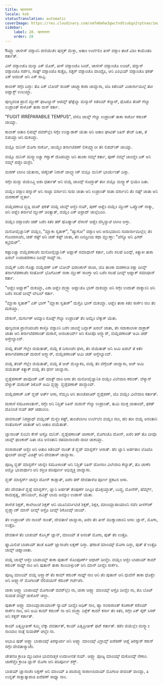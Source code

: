 ```yaml
---
title: म्हातारपण
locale: kok
statusTranslation: automatic
coverImage: https://res.cloudinary.com/xmfm6mhw3gwctndtcubgx2rptnae/image/upload/v1740337243/small_cover_educacion_fundamental_a051170f1c.webp
sidebar:
    label: 28. म्हातारपण
    order: 28
---
```

पಯ್ಲ್ಯಾ ಚಾಳೀಸ್ ವರ‍್ಸಾಂನಿ ಜಿಣಿಯೆಚೆಂ ಪುಸ್ತಕ್ ಮೆಳ್ತಾ, ಆತಾಂ ಉರ್ಲೆಲಿಂ ತೀಸ್ ವರ‍್ಸಾಂ ತಾಚೆ ವಿಶಿಂ ಕಾಮೆಂತರಿ ಕರ್ತಾತ್.

ವಿಸ್ ವರ‍್ಸಾಂಚೊ ಮನ್ಶಾ ಎಕ್ ಮೊರ್, ತೀಸ್ ವರ‍್ಸಾಂಚೊ ಸಿಂವ್, ಚಾಳೀಸ್ ವರ‍್ಸಾಂಚೊ ಉಂಟ್, ಪನ್ನಾಸ್ ವರ‍್ಸಾಂಚೊ ಸರ್ಪೆಂ, ಸಾಷ್ಟ್ ವರ‍್ಸಾಂಚೊ ಕುತ್ರೊ, ಸತ್ತರ್ ವರ‍್ಸಾಂಚೊ ವಾಂದ್ರೊ, ಆನಿ ಎಂಭಯ್ ವರ‍್ಸಾಂಚೊ ಫಕತ್ ಎಕ್ ಆವಾಜ್ ಆನಿ ಎಕ್ ಸಾವ್ಳಿ.

ಕಾಲಾಕ್ ಸಗ್ಳೆಂ ದಿಸ್ತಾ: ತೊ ಎಕ್ ಬೋವ್ ರುಚಿಕ್ ಚಾಟ್ಲ್ಯಾಕಾರಾ ಜಾವ್ನಾಸಾ, ಜೊ ಕಿತೆಂಯ್ ವಿಚಾರ್ನಾಯಿಲ್ಲೆ ತರೀ ಆಪ್ಣಾಕ್ಚ್ ಉಲಯ್ತಾ.

ಪುಣ್ಯವಂತ ಪ್ರಾಣಿ ಮ್ಹುಣ್ ಫಾಟಲ್ಯಾನ್ ಆಪವ್ನ್ ಘೆತ್ಲೆಲ್ಯಾ ಮನ್ಶಾನ್ ಕಿತೆಂಯ್ ಕೆಲ್ಯಾರ್, ಥೊಡೊ ತೆಂಪ್ ಗೆಲ್ಯಾ ಉಪ್ರಾಂತ್ ಕಾಳೊಕ್ ತಾಕಾ ನಾಸ್ ಕರ್ತಾ.

"FUGIT IRRÉPARABILE TEMPUS", ವೆಳೊ ಜಾವ್ನ್ ಗೆಲ್ಯಾ ಉಪ್ರಾಂತ್ ತಾಕಾ ಸಾರ್ಕೊ ಕರುಂಕ್ ಜಾಯ್ನಾ.

ಕಾಲಾಕ್ ಆತಾಂ ಲಿಪವ್ನ್ ದವರ್‌ಲ್ಲೆಂ ಸಗ್ಳೆಂ ಉಜ್ವಾಡಾಕ್ ಯೆತಾ ಆನಿ ಆತಾಂ ಘಾಟಿತ್ ರಿತಿನ್ ತೇಜ್ ದಿತಾ, ತೆ ಲಿಪಯ್ತಾ ಆನಿ ದುಕಯ್ತಾ.

ವಯ್ಲೊ ಮನಿಸ್ ಮೊಗಾ ಸಾರ್ಕೊ, ಜಾಯ್ತೆಂ ತರ್ನಾಟೆಪಣ್ ಲಿಕಯ್ಲ್ಯಾರೀ ತೆಂ ಲಿಪವ್ಂಕ್ ಜಾಯ್ನಾ.

ವಯ್ಲೊ ಮನಿಸ್ ಮನ್ಶ್ಯಾಂಚ್ಯಾ ಗರ‍್ವಾಕ್ ದೊಡಯ್ತಾ ಆನಿ ತಾಂಕಾ ನಮ್ನ್ ಕರ್ತಾ, ಪುಣ್ ನಮ್ನ್ ಜಾಂವ್ಚೆಂ ಎಕ್ ಆನಿ ನಮ್ನ್ ಪಡ್ಚೆಂ ದುಸ್ರೆಂ.

ಮರಣ್ ಲಾಗಿಂ ಯೆತಾನಾ, ಜಿಣ್ಯೆಂತ್ ನಿರಾಸ್ ಜಾಲ್ಲ್ಯಾಂಕ್ ವಯ್ಲೊ ಮನಿಸ್ ಭಾರ್ಯೆಂತ್ ದಿಸ್ನಾ.

ಸಗ್ಳೆಂ ಮನ್ಶಾ ಜಿಯೆಂವ್ಚಿ ಆಶಾ ಧರ್ತಾತ್ ಆನಿ ವಯ್ಲೆ ಜಾಂವ್ಕ್ ಸೊದ್ತಾತ್ ತರೀ ವಯ್ಲೊ ಮನ್ಶ್ಯಾಕ್ ಭಿಯೆಂ ದಿತಾ.

ವಯ್ಲೆಂ ವರ‍್ಸಾಂ ಪನ್ನಾಸ್ ಆನಿ ಸಾಟ್ಟಾ ವರ್ಸಾಂನಿ ಸುರು ಜಾತಾ ಆನಿ ಉಪ್ರಾಂತ್ ಸಾತಾ ವರ್ಸಾಂನಿ ತೆಂ ನಷ್ಟ್ ಜಾತಾ ಆನಿ ಮರಣಾಕ್ ವ್ಹರ್ತಾ.

ವಯ್ಲೆಪಣಾಚಿ ವ್ಹಡ್ಲಿ ದುಖ್ ಫಕತ್ ವಯ್ಲೆ ಜಾವ್ನ್ ಆಸ್ಚೆಂ ನಯ್, ಪುಣ್ ಆಪ್ಣೆಂ ವಯ್ಲೆಂ ಮ್ಹುಣ್ ಒಪ್ವೊಂಕ್ ನಾಕ್ಯಾ, ಆನಿ ಆಪ್ಣೆಂ ತರ್ನಾಟೆ ಮ್ಹುಣ್ ಚಿಂತ್ಯಾತ್, ವಯ್ಲೆಂ ಎಕ್ ಅಪ್ರಾದ್ ಜಾಲ್ಲೆಬರಿಂ.

ವಯ್ಲೆಂ ವರ‍್ಸಾಂಚೆಂ ಚಡ್ ಬರೆಂ ಕಿತೆಂ ತರ್ ಥೊಡ್ಯಾಚ್ ವೆಳಾನ್ ಆಪ್ಣೆಂ ದೆಸ್ತಿನ್ಯಾಚೆ ಲಾಗಿಂ ಆಸ್ತಾ.

ಮನೋವೈಜ್ಞಾನಿಕ್ ವಯ್ಲೆಂ, "ಮ್ಹಾಕಾ ಸ್ವತಾಕ್", "ಹ್ಯುಗೋ" ವರ‍್ಸಾಂ ಆನಿ ಅನುಭವಾಂನಿ ಸುದಾರ್ನಾಯಿಲ್ಲೆಂ; ತೆಂ ಗೊಂದಳಾಚೆಂ, ಚಡ್ ಕಷ್ಟ್ ಆನಿ ಚಡ್ ಕಷ್ಟ್ ಜಾತಾ, ತೆಂ ಜನಪ್ರೀಯ ಕಥಾ ಮ್ಹುಣ್ತಾ: "ಜೆನ್ಯೊ ಆನಿ ಫಿಗರ್ ಕಬ್ರೆಮೆರ್".

ಕಷ್ಟಾಂಚ್ಯಾ ವಯ್ಲೆಪಣಾಚೆಂ ಮನೋವೈಜ್ಞಾನಿಕ್ ಆಪ್ಣಾಕ್ ಸಮಾಧಾನ್ ಕರ್ತಾ, ಬರೆಂ ಸಲಹೆ ದಿಂವ್ಕ್, ಕಿತ್ಯಾಕೀ ತಾಕಾ ಖರಬ್ ಉದಾಹರಣಾಂ ದಿಂವ್ಕ್ ಸಾಧ್ಯ್ ನಾ.

ವಯ್ಲೆಕ್ ಬರೆಂ ಗೊತ್ತು ವಯ್ಲೆಪಣ್ ಎಕ್ ಬೋವ್ ಭಿರಾಂಕುಳ್ ರಾಜಾ, ಜೊ ತಾಂಕಾ ಮರಣಾಚಿ ಶಿಕ್ಷಾ ದೀವ್ನ್ ತರ್ನಾಟೆಪಣಾಚೆಂ ಸಂತೋಸ್ ಭೊಗೊಂಕ್ ನಾಕಾ ಮ್ಹುಣ್ ಸಾಂಗ್ತಾ ಆನಿ ಬರೆಂ ಸಲಹೆ ದೀವ್ನ್ ಆಪ್ಣಾಕ್ ಸಮಾಧಾನ್ ಕರ್ತಾ.

"ಆಪ್ಣೆಂ ಆಪ್ಣಾಕ್" ದುಕಯ್ತಾ, ಎಕಾ ಆಪ್ಣೆಂ ದುಸ್ರ್ಯಾ ಆಪ್ಣಾಚೊ ಭಾಗ್ ದುಕಯ್ತಾ ಆನಿ ಸಗ್ಳೆಂ ಉದಾತ್ ವಾಕ್ಯಾಂನಿ ಆನಿ ಬರೆಂ ಸಲಹೆ ದೀವ್ನ್ ಲೇಬಲ್ ಕರ್ತಾ.

"ಮ್ಹಾಕಾ ಸ್ವತಾಕ್" ಎಕ್ ಭಾಗ್ "ಮ್ಹಾಕಾ ಸ್ವತಾಕ್" ದುಸ್ರೊ ಭಾಗ್ ದುಕಯ್ತಾ. ಆಪ್ಣೆಂ ತಾಕಾ ಕಿತೆಂ ಸಾರ್ಕೆಂ ನಾಂ ತೆಂ ದುಕಯ್ತಾ.

ದೇಕುನ್, ದುರ್ಗುಣ್ ಆಮ್ಕಾಂ ಸೊಡ್ನ್ ಗೆಲ್ಯಾ ಉಪ್ರಾಂತ್ ತೆಂ ಆಮ್ಚೆಂ ಲೆಕ್ಕಾಕ್ ಯೆತಾ.

ಪುಣ್ಯವಂತ ಪ್ರಾಣಿಯಾಚೆಂ ಕಾಳ್ಜೊ ವರ‍್ಸಾಂನಿ ಬರೆಂ ಜಾಂವ್ಚೆ ಬದ್ಲಾಕ್ ಖರಬ್ ಜಾತಾ, ತೆಂ ಸದಾಕಾಲಾಕೀ ದಾಕ್ರಾಕ್ ಜಾತಾ ಆನಿ ತರ್ನಾಟೆಪಣಾಂತ್ ದುರಾಸೆ, ಅನಾಚಾರ್ಯ್ ಆನಿ ಕೋಪೊ ಆಸ್ಲ್ಯಾರ್, ವಯ್ಲೆಪಣಾಂತ್ ಆಮಿ ಚಡ್ ಆಸ್ತೇಲ್ಯಾಂವ್.

ವಯ್ಲೆ ತೆಂಪ್ ಗೆಲ್ಲೆಂ ಜಿಯೆತಾತ್, ವಯ್ಲೆ ತೆ ದಿಸಾಂಚೆಂ ಫಳಾ, ತೆಂ ಜಿಯೆತಾತ್ ಆನಿ ಆಮಿ ಖರಬ್ ತೆ ಕಿತೆಂ ತರ್ನಾಟೆಪಣಾಂತ್ ದುರಾಸೆ ಆಸ್ಲ್ಯಾರ್, ವಯ್ಲೆಪಣಾಂತ್ ಆಮಿ ಚಡ್ ಆಸ್ತೇಲ್ಯಾಂವ್.

ವಯ್ಲೆ ತೆಂಪ್ ಗೆಲ್ಲೆಂ ಜಿಯೆತಾತ್, ವಯ್ಲೆ ತೆ ಆಜ್ ಮೆಲ್ಯಾಕರಿ, ವಯ್ಲೆ ತೆಂ ವೆಗ್ಳೆಂಚ್ ಜಾವ್ನಾಸಾ, ಆಜ್ ಆಮಿ ಜಿಯೆತಾತ್ ಕಿತ್ಯಾಕ್ ವಯ್ಲೆ ತೆಂ ಧರ್ನ ಜಾವ್ನಾಸಾ.

ವ್ಹಡ್ಲೆಪಣಾಕ್ ಪಾವೊಂಕ್ ಎಕ್ ಮಾತ್ರ್ ದಾರಿ ಆಸಾ ತೆಂ ಮನೋವೈಜ್ಞಾನಿಕಿ ವಯ್ಲೆಂ ವಿಲೇವಾರಿ ಕರುಂಕ್. ವೆಳ್ಯಾನ್ ವೆಳ್ಯಾಕ್ ಮರುಂಕ್ ಶಿಕೊನ್ ಆಮಿ ವ್ಹಡ್ಲ್ಯಾ ವ್ಹಡ್ಲೆಪಣಾಕ್ ಪಾವ್ತಾಂವ್.

ವಯ್ಲೆಪಣಾಕ್ ಎಕ್ ವ್ಹಡ್ ಅರ್ತ್ ಆಸಾ, ನೆಮ್ಮದಿ ಆನಿ ತಾಂಚೆಖಾತಿರ್ ವ್ಹಡ್ಲೆಪಣ್, ಜೊ ವಯ್ಲೆಂ ವಿಲೇವಾರಿ ಕರ್ತಾತ್.

ದುರಾಸೆ ಸಮೂಳಾಂತುನ್, ಸಗ್ಳೆಂ ಆನಿ ನಿಶ್ಚಿತ್ ರಿತಿನ್ ಮರುನ್ ಗೆಲ್ಯಾ ಉಪ್ರಾಂತ್, ತುಮಿ ಮುಕ್ತ ಜಾತಾಂವ್, ಫಕತ್ ದೊನೀಚೆ ನಯ್ ತರ್ ಚಡಾಂನಿಂ.

ಜೀವನಾಂತ್ ನಿರಪ್ರಾಧ್ ವಯ್ಲೆಂಕ್ ಮೆಳ್ಚೆಂ ಕಷ್ಟ್, ತಾಂಚೆಲಾಗಿಂ ಉರ್ಲೆಲೆಂ ವಯ್ಲೆಂ ನಾಂ, ಹೆಂ ತರೀ ವಯ್ಲೆ ಅನಂತಾನಿ ಸಂತೊಸಾಳ್ ಜಾತಾತ್ ಆನಿ ಆತಾಂ ಜಿಯೆತಾತ್.

ಜ್ಞಾನಾಂತ್ ಲಿಂಬೆಂ ಕೇಸ್ ಆಸ್ಚೊ ಮನಿಸ್. ವ್ಹಡ್ಲೆಪಣಾಂತ್ ಜಾಣಾರ್, ಮೊಗಾಚೊ ದೋನ್, ಖರೆಂ ತರ್ ತೊ ದೀವೊ ಜಾವ್ನ್ ಫಾಂಕಾರ್ ದಿತಾ ಜೊ ಅನಂತಾನಿ ಶತಮಾನಾಂಚೆಂ ದಾರೀ ಚುಕಯ್ತಾ.

ಸಂಸಾರಾಂತ್ ಆಸ್ಚೆಂ ಆನಿ ಆತಾಂ ಕಿತೆಂಯ್ ನಾಂತ್ ತೆ ವ್ಹಡ್ ಮಾಸ್ಟರ್ಸ್ ಆಸಾತ್. ಹೆಂ ಜ್ಞಾನಿ ಅರ್ಹತಾಂ ಲೊಟೊ ಫುಲಾರ್ ಜಾವ್ನ್ ವಿಚಿತ್ರ್ ಆನಿ ದೇವತಾಳ್ ಜಾವ್ನಾಸಾ.

ಪೂಜ್ಯ ವ್ಹಡ್ ಮಾಸ್ಟರ್ಸ್ ಜಾನ್ನೆಂ ಸಮೂಳಾಂತ್ ಆನಿ ನಿಶ್ಚಿತ್ ರಿತಿನ್ ದೋನಾಂ ವಿಲೇವಾರಿ ಕೆಲ್ಯಾತ್, ತೊ ಜಾಣೆಂ ಆಮ್ಚೊ ಭಾವಾರ್ಥಾಂ ಆನಿ ಶಕ್ತಿಚಿ ಪರಿಪೂರ್ಣ ಅಭಿವ್ಯಕ್ತಿ ಜಾವ್ನಾಸಾ.

ವ್ಹಡ್ ಮಾಸ್ಟರ್ಸ್ ಜಾನ್ನೆಂ ದೋನ್ ಕಾಡ್ಲಾತ್, ಖರೆಂ ತರ್ ದೇವತಾಳೆಚಿ ಪೂರ್ಣ ಪ್ರಕಟನ ಆಸಾ.

ಹೆಂ ದೇವತಾಳೆ ವ್ಹಡ್ಲೆ ಮಾಸ್ಟರ್ಸ್, ಜ್ಞಾನಿ ಅರ್ಹತ್ ತೆಂಪುರ್ಣೆ ದೀವ್ಟಿಂ ಧೊಕ್ಳಯ್ತಾತ್, ಬುದ್ಧ, ಮೋಸೆಸ್, ಹೆರ್ಮ್ಸ್, ರಾಮಕೃಷ್ಣ, ಡೇನಿಯಲ್, ಪವಿತ್ರ್ ಲಾಮ ಆಮ್ಕಾಂ ಉಡಾಸ್ ಯೆತಾ.

ಶಾಳೆಚೆ ಶಿಕ್ಷಕ್, ಕಾಲೇಜುಚೆ ಶಿಕ್ಷಕ್ ಆನಿ ಯೂನಿವರ್ಸಿಟಿಚೆ ಶಿಕ್ಷಕ್, ಶಿಕ್ಷಕಿ, ಮಾಂಯ್ಬಾಪಾಯಾಂನಿ ನವೆಂ ಪೀಳಿಗೆಂಕ್ ವ್ಹಡ್ಲ್ಯಾಂಕ್ ಮಾನ್ ದೀವ್ನ್ ಆಸ್ರೊ ದೀವ್ನ್ ಶಿಕೊಂವ್ಕ್ ಜಾಯ್.

ತೆಂ ಉಪ್ರಾಂತ್ ಜೆಂ ನಾಂವ್ ನಾಂತ್, ದೇವತಾಳೆ ಜಾವ್ನಾಸಾ, ಖರೆಂ ತೆಂ ತೀನ್ ಮುಕ್ಯಾಂಶಾಂನಿ ಆಸಾ: ಜ್ಞಾನ್, ಮೊಗಾ, ಉತ್ರೊ.

ದೇವತಾಳೆ ತೆಂ ಬಾಪಯ್ ಕೊಸ್ಮಿಕ್ ಜ್ಞಾನ್, ಮಾಂಯ್ ತೆ ಅನಂತ್ ಮೊಗಾ, ಪುತ್ ತೆಂ ಉತ್ರೊ.

ಫ್ಯಾಮಿಲಿಚೆ ಬಾಪಾಯ್ ತಾಚೆ ಖತಿರ್ ಜ್ಞಾನಾಚೆಂ ಲಕ್ಷಣ್ ದಿಸ್ತಾ. ಘರಾಚೆ ಮಾಂಯ್ಕ್ ಮೊಗಾ ದಿಸ್ತಾ, ಪುತ್ ತೆ ಉತ್ರೊ ಜಾವ್ನ್ ಚಿಹ್ನಾಂಕಿತಾ.

ವಯ್ಲೆ ಜಾವ್ನ್ ಆಸ್ಚೆಂ ಬಾಪಾಯ್ನ್ ತಾಕಾ ಪುತಾನ್ ಸೊಂಪೂರ್ಣ್ ಆಧಾರ್ ದೀವ್ಚೆಂ. ವಯ್ಲೆಂ ಆಸ್ಚೆಂ ಬಾಪಾಯ್ ಕಾಮ್ ಕರುಂಕ್ ಸಾಧ್ಯ್ ನಾಂ ಆನಿ ಪುತಾನ್ ತಾಕಾ ಸಾಂಬಾಳ್ಸುಂಕ್ ಆನಿ ಮಾನ್ ದೀವ್ಚೆಂ ಸಾರ್ಕೆಂ.

ಪೂಜ್ಯ ಮಾಂಯ್ ವಯ್ಲೆ ಆಸ್ಲ್ಯಾರ್ ತೆಂ ಕಾಮ್ ಕರುಂಕ್ ಸಾಧ್ಯ್ ನಾಂ ಆನಿ ತೆಂ ಪುತಾನ್ ಆನಿ ಧುವೆನ್ ತಾಕಾ ಧೊಕ್ಚೆಂ ಆನಿ ಆಪ್ಲ್ಯಾನ್ ಮೊಗಾಂತ್ ರೆಲಿಜಿಯನ್ ಕರುಂಕ್ ಗರ್ಜೆಚೆಂ.

ಜಾಕಾ ಆಪ್ಲ್ಯಾ ಬಾಪಾಯ್ಕ್ ಮೊಗಾಂತ್ ದವರ್‌ಲ್ಲೆಂ ನಾ, ಜಾಕಾ ಆಪ್ಲ್ಯಾ ಮಾಂಯ್ಕ್ ಆಸ್ರೊ ದೀವ್ಚೆಂ ನಾ, ತೊ ಬೊಟ್ ಸುವಾತೆ ವಯ್ರ್ ಚುಕೊನ್ ಚಲ್ತಾ.

ಪುತಾಕ್ ಆಪ್ಲ್ಯಾ ಮಾಂಯ್ಬಾಪಾಯಾಂಕ್ ನ್ಯಾಯ್ ದೀವ್ಚೆಂ ಅಧಿಕ್ ನಾಂ, ಹ್ಯಾ ಸಂಸಾರಾಂತ್ ಕೊಣಾಕ್ ಕಶೆಂಯ್ ಸಾರ್ಕೆಂ ನಾಂ, ಆನಿ ಆಮಿ ಕಾಮ್ ಕರುಂಕ್ ನಾ ಆನಿ ದುಸ್ರ್ಯಾ ದಿಕ್ಲೆಕ್ ಕಾಮ್ ಕರ್ನಾ ತೆಂ ಕಿತೆಂ, ಸಗ್ಳೆಂ ಎಕ್ ಸ್ಕೆರ್ ಸಿಸರ್ ಆನಿ ಕತ್ತರ್ ಕರ್ತಾತ್.

ಕಾಯ್ ಪಿತೃಪ್ರೀತೀಕ್ ಕಮ್ಮಿ ಲೆಕ್ಕಾ ದವರ್ತಾತ್, ಕಾಯ್ ಪಿತೃಪ್ರೀತೀಕ್ ಫಟ್ ಕರ್ತಾತ್. ತಶೆಂ ಜಿಯೆಲ್ಲೆಂ ಮನ್ಶ್ಯಾಂ ನಾಂವಾಂ ನಾತ್ಲೆ ಸುವಾತೆಕ್ ಚಲ್ಚೆಂ ನಾ.

ಆಭಾವಿ ಪುತ್ ಆಪ್ಲ್ಯಾ ಬಾಪಾಯ್ಕ್ ತಿರಸ್ಕಾರ್ಟಾ ಆನಿ ಆಪ್ಲ್ಯಾ ಮಾಂಯ್ಕ್ ವಿಸ್ರಾವ್ನ್ ಖರೆಪಣ್ ಆಪ್ಣೆ ತಿರಸ್ಕಾರ್ ಕರುನ್ ಸಗ್ಳೆಂ ದೇವತಾಳ್ಯಾಚೆಂ.

ಚೇತನಚಿ ಕ್ರಾಂತಿ ಮ್ಹುಂಟಾಕಿ ಭಾವನಾತ್ಮಕ ಉದಾಸೀನತೆ ನಯ್. ಆಪ್ಲ್ಯಾ ಪೂಜ್ಯ ಮಾಂಯ್ಕ್ ದುಕೊಂವ್ಕ್ ನೆಣಾಂ. ಜಾಣೆವ್ಚೆಂ ಕ್ರಾಂತಿ ಜ್ಞಾನ್ ಮೊಗಾ ಆನಿ ಪರಿಪೂರ್ಣ ಶಕ್ತ್.

ಬಾಪಯ್ ಜ್ಞಾನಾಚೆಂ ಲಕ್ಷಣ್ ಆನಿ ಮಾಂಯ್ ತಿ ಪರಿಶುದ್ಧ ಸಾರಾಣಶಿವಾಯ್ ಮೊಗಾಚಿ ಜೀವಂತ್ ವಾಂವ್ಟಾ, ತಿ ಉನ್ನತ್ ಸಾಕ್ಷಾತ್ಕಾರಾಚಿ ಖರೆಪಣ್ ಸಾಧ್ಯಾ ನಾಂ.
